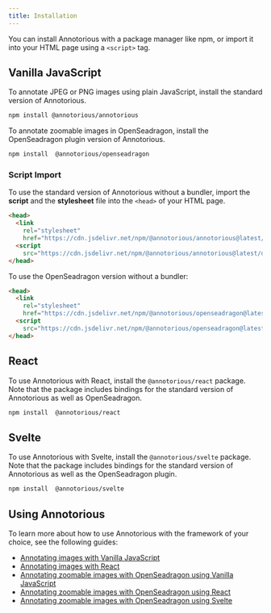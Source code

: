 ```yaml
---
title: Installation
---
```


You can install Annotorious with a package manager like npm, or import it into your HTML page 
using a `<script>` tag. 

## Vanilla JavaScript

To annotate JPEG or PNG images using plain JavaScript, install the standard version of Annotorious.

```bash frame="none"
npm install @annotorious/annotorious
```

To annotate zoomable images in OpenSeadragon, install the OpenSeadragon 
plugin version of Annotorious.

```bash frame="none"
npm install  @annotorious/openseadragon
```

### Script Import

To use the standard version of Annotorious without a bundler, import the 
__script__ and the __stylesheet__ file into the `<head>` of your HTML page.

```html
<head>
  <link 
    rel="stylesheet" 
    href="https://cdn.jsdelivr.net/npm/@annotorious/annotorious@latest/dist/annotorious.css">
  <script 
    src="https://cdn.jsdelivr.net/npm/@annotorious/annotorious@latest/dist/annotorious.js"></script>
</head>
```

To use the OpenSeadragon version without a bundler:

```html
<head>
  <link 
    rel="stylesheet" 
    href="https://cdn.jsdelivr.net/npm/@annotorious/openseadragon@latest/dist/annotorious-openseadragon.css">
  <script 
    src="https://cdn.jsdelivr.net/npm/@annotorious/openseadragon@latest/dist/annotorious-openseadragon.js"></script>
</head>
```

## React

To use Annotorious with React, install the `@annotorious/react` package. Note that the 
package includes bindings for the standard version of Annotorious as well as OpenSeadragon.

```bash frame="none"
npm install  @annotorious/react
```

## Svelte

To use Annotorious with Svelte, install the `@annotorious/svelte` package. Note that the package 
includes bindings for the standard version of Annotorious as well as the OpenSeadragon plugin.

```bash frame="none"
npm install  @annotorious/svelte
```

## Using Annotorious

To learn more about how to use Annotorious with the framework of your choice, 
see the following guides:

- [Annotating images with Vanilla JavaScript](/guides/annotating-images/)
- [Annotating images with React](/guides/annotating-images/)
- [Annotating zoomable images with OpenSeadragon using Vanilla JavaScript](/guides/annotating-images/)
- [Annotating zoomable images with OpenSeadragon using React](/guides/annotating-images/)
- [Annotating zoomable images with OpenSeadragon using Svelte](/guides/annotating-images/)
